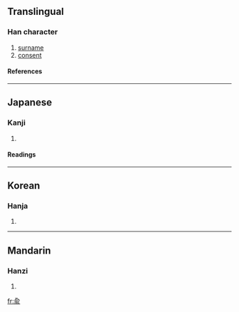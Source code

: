 ==Translingual==
===Han character===
{{Han char|rad=入|as=07|sn=9|four=|canj=人一月女 (OMBV)}}
# [[surname]]
# [[consent]]
====References====
{{Han ref|kx=0126.150|dkj=01437|hdz=10155.050|uh=516A|ud=20842}}
----
==Japanese==
===Kanji===
{{ja-kanji|grade=|rs=入07}}
# {{defn|Japanese}} 
====Readings====
{{ja-readings|on=[[ゆ]] (yu)|kun=[[しかり]] (shikari)}}
----
==Korean==
===Hanja===
{{ko-hanja|hangeul=[[유]]|rv=yu|mr=yu}}
# {{defn|Korean}}
----
==Mandarin==
===Hanzi===
{{cmn-hanzi|pin=[[shù]] (shu4), [[yú]] (yu2)|wg=shu<sup>4</sup>, yü<sup>2</sup>}}
# {{defn|Mandarin}}

[[fr:兪]]